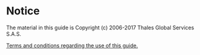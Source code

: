 
= Notice =

The material in this guide is Copyright (c) 2006-2017 Thales Global Services S.A.S.

[[//about.html | Terms and conditions regarding the use of this guide.]]